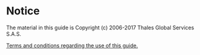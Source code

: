 
= Notice =

The material in this guide is Copyright (c) 2006-2017 Thales Global Services S.A.S.

[[//about.html | Terms and conditions regarding the use of this guide.]]